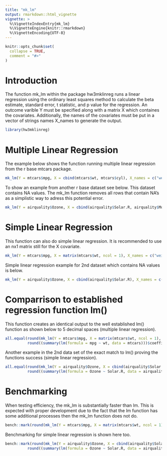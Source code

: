 ```yaml
---
title: "mk_lm"
output: rmarkdown::html_vignette
vignette: >
  %\VignetteIndexEntry{mk_lm}
  %\VignetteEngine{knitr::rmarkdown}
  %\VignetteEncoding{UTF-8}
--- 
```


```r
knitr::opts_chunk$set(
  collapse = TRUE,
  comment = "#>"
)
```

# Introduction
The function mk_lm within the package hw3mklinreg runs a linear regression using the ordinary least squares method to calculate
the beta estimate, standard error, t statistic, and p value for the regression.  An outcome varible Y must be specified along
with a matrix X which containes the covariates.  Additionally, the names of the covariates must be put in a vector of strings
names X_names to generate the output. 

```r
library(hw3mklinreg)
```

# Multiple Linear Regression 
The example below shows the function running multiple linear regression from the r base mtcars package.

```r
mk_lm(Y = mtcars$mpg, X = cbind(mtcars$wt, mtcars$cyl), X_names = c("weight", "cylinders"))
```

To show an example from another r base dataset see below.  This dataset contains NA values.  The mk_lm function
removes all rows that contain NA's as a simplistic way to adress this potential error.
```r
mk_lm(Y = airquality$Ozone, X = cbind(airquality$Solar.R, airquality$Month), X_names = c("Solar Radiation", "Month"))
```


# Simple Linear Regression
This function can also do simple linear regression.  It is recommended to use an nx1 matrix still for the X covariate.

```r
mk_lm(Y = mtcars$mpg, X = matrix(mtcars$wt, ncol = 1), X_names = c("weight"))
```

Simple linear regression example for 2nd dataset which contains NA values is below.  

```r
mk_lm(Y = airquality$Ozone, X = cbind(airquality$Solar.R), X_names = c("Solar Radiation"))
```

# Comparrison to established regression function lm()
This function creates an identical output to the well established lm() function as shown below to
5 decimal spaces (multiple linear regression).
```r
all.equal(round(mk_lm(Y = mtcars$mpg, X = matrix(mtcars$wt, ncol = 1), X_names = c("weight")),5)[1:12],
          round((summary(lm(formula = mpg ~ wt, data = mtcars)))$coefficients,5)[1:12])
```
Another example in the 2nd data set of the exact match to lm() proving the functions success (simple linear regression).
```r
all.equal(round(mk_lm(Y = airquality$Ozone, X = cbind(airquality$Solar.R), X_names = c("Solar Radiation")),5)[1:8],
          round((summary(lm(formula = Ozone ~ Solar.R, data = airquality)))$coefficients,5)[1:8])
```
# Benchmarking
When testing efficiency, the mk_lm is substantially faster than lm.  This is expected with proper development due to the fact that the lm function has some additional processes then the mk_lm function does not do.

```r
bench::mark(round(mk_lm(Y = mtcars$mpg, X = matrix(mtcars$wt, ncol = 1), X_names = c("weight")),5)[1:12],round((summary(lm(formula = mpg ~ wt, data = mtcars)))$coefficients,5)[1:12], iterations = 1000 )
```
Benchmarking for simple linear regression is shown here too.

```r
bench::mark(round(mk_lm(Y = airquality$Ozone, X = cbind(airquality$Solar.R), X_names = c("Solar Radiation")),5)[1:8],
          round((summary(lm(formula = Ozone ~ Solar.R, data = airquality)))$coefficients,5)[1:8], iterations = 1000)
```
